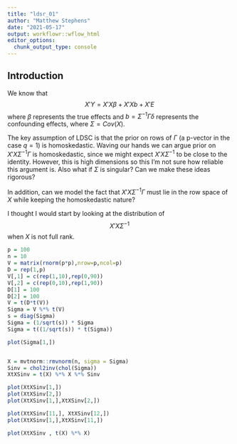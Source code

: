 ```yaml
---
title: "ldsr_01"
author: "Matthew Stephens"
date: "2021-05-17"
output: workflowr::wflow_html
editor_options:
  chunk_output_type: console
---
```


## Introduction

We know that 
$$X'Y = X'X \beta + X'X b + X'E$$
where 
$\beta$ represents the true effects and $b = \Sigma^{-1} \Gamma \delta$
represents the confounding effects, where $\Sigma=Cov(X)$.

The key assumption of LDSC is that the prior on rows of $\Gamma$ (a p-vector
in the case $q=1$) is
homoskedastic. Waving our hands we can argue prior on $X'X \Sigma^{-1} \Gamma$
is homoskedastic, since we might expect $X'X \Sigma^{-1}$ to be close to the identity. However, this is high dimensions so this I'm not sure how
reliable this argument is. Also what if $\Sigma$ is singular? Can we make 
these ideas rigorous?

In addition, can we model the fact that $X'X \Sigma^{-1} \Gamma$ must lie in the row space of $X$ while keeping the homoskedastic nature?


I thought I would start by looking at the distribution of 
$$X'X \Sigma^{-1}$$ when $X$ is not full rank.

```r
p = 100
n = 10
V = matrix(rnorm(p*p),nrow=p,ncol=p)
D = rep(1,p)
V[,1] = c(rep(1,10),rep(0,90))
V[,2] = c(rep(0,10),rep(1,90))
D[1] = 100
D[2] = 100
V = t(D*t(V))
Sigma = V %*% t(V)
s = diag(Sigma)
Sigma = (1/sqrt(s)) * Sigma
Sigma = t((1/sqrt(s)) * t(Sigma))

plot(Sigma[1,])


X = mvtnorm::rmvnorm(n, sigma = Sigma)
Sinv = chol2inv(chol(Sigma))
XtXSinv = t(X) %*% X %*% Sinv

plot(XtXSinv[1,])
plot(XtXSinv[2,])
plot(XtXSinv[1,],XtXSinv[2,])

plot(XtXSinv[11,], XtXSinv[12,])
plot(XtXSinv[1,],XtXSinv[11,])

plot(XtXSinv , t(X) %*% X)
```

